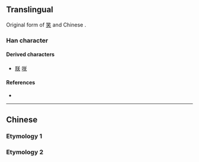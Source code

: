 {{character info/new}}
{{also|灷|天|關}}
==Translingual==
{{Han simplified forms|關|関|关}}
Original form of [[笑]] and Chinese {{Han simp|関|f=門|t=&nbsp;|nocap=y}}.

===Han character===
{{Han char|rn=12|rad=八|as=04|sn=6|four=8080|canj=TK|ids=⿱丷天 <small>(G)</small>,⿱八天 <small>(T)</small>}}
{{stroke order|stroke=6}}

====Derived characters====
* [[朕]] [[咲]]

====References====
* {{Han ref|kx=0127.070|hdz=10242.070|uh=5173}} <!--Kangxi: See talk page.-->

----

==Chinese==

===Etymology 1===
{{zh-see|關}}

===Etymology 2===
{{zh-see|笑|v}}